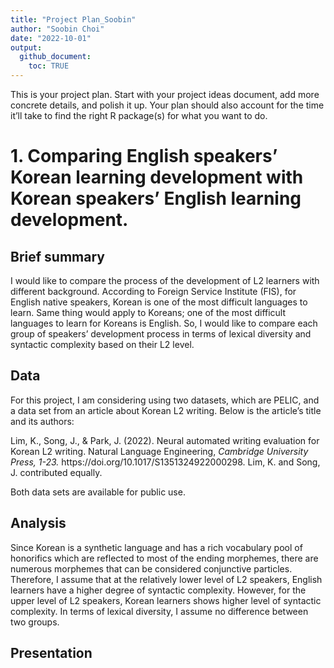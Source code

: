 ```yaml
---
title: "Project Plan_Soobin"
author: "Soobin Choi"
date: "2022-10-01"
output: 
  github_document: 
    toc: TRUE
---
```


This is your project plan. Start with your project ideas document, add more concrete details, and polish it up. Your plan should also account for the time it’ll take to find the right R package(s) for what you want to do.


# 1. Comparing English speakers' Korean learning development with Korean speakers' English learning development.


## Brief summary

I would like to compare the process of the development of L2 learners with different background. According to Foreign Service Institute (FIS), for English native speakers, Korean is one of the most difficult languages to learn. Same thing would apply to Koreans; one of the most difficult languages to learn for Koreans is English. So, I would like to compare each group of speakers' development process in terms of lexical diversity and syntactic complexity based on their L2 level.


## Data 

For this project, I am considering using two datasets, which are PELIC, and a data set from an article about Korean L2 writing. Below is the article's title and its authors:

Lim, K., Song, J., & Park, J. (2022). Neural automated writing evaluation for Korean L2 writing. Natural Language Engineering, _Cambridge University Press, 1-23._ https://doi.org/10.1017/S1351324922000298. Lim, K. and Song, J. contributed equally.

Both data sets are available for public use.


## Analysis

Since Korean is a synthetic language and has a rich vocabulary pool of honorifics which are reflected to most of the ending morphemes, there are numerous morphemes that can be considered conjunctive particles. Therefore, I assume that at the relatively lower level of L2 speakers, English learners have a higher degree of syntactic complexity. However, for the upper level of L2 speakers, Korean learners shows higher level of syntactic complexity. In terms of lexical diversity, I assume no difference between two groups.


## Presentation



